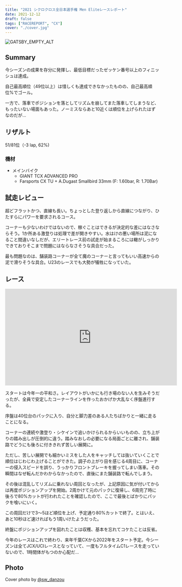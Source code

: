 ```yaml
---
title: "2021 シクロクロス全日本選手権 Men Eliteレースレポート"
date: 2021-12-12
draft: false
tags: ["RACEREPORT", "CX"]
cover: "./cover.jpg"
---
```


![GATSBY_EMPTY_ALT](./cover.jpg)

## Summary

今シーズンの成果を存分に発揮し、最低目標だったゼッケン番号以上のフィニッシュは達成。

自己最高順位（49位以上）は惜しくも達成できなかったものの、自己最高順位%でゴール。

一方で、落車でポジションを落としてリズムを崩してまた落車してしまうなど、もったいない場面もあった。ノーミスならあと10近くは順位を上げられたはずなのだが…

## リザルト

51/81位（-3 lap, 62%)

### 機材

- メインバイク
  - GIANT TCX ADVANCED PRO
  - Farsports CX TU + A.Dugast Smallbird 33mm (F: 1.60bar, R: 1.70Bar)

## 試走レビュー

超どフラットかつ、直線も長い。ちょっとした登り返しから直線につながり、ひたすらにパワーを要求されるコース。

コーナーも少ないわけではないので、稼ぐことはできるが決定的な差にはなさならそう。1か所ある激登りは処理で差が開きやすい。水はけの悪い場所は泥になること間違いなしだが、エリートレース前の試走が始まるころには轍がしっかりできておりそこまで問題にはならなさそうな具合だった。

最も問題なのは、舗装路コーナーが全て魔のコーナーと言ってもいい高速からの泥で滑りそうな具合。U23のレースでも大勢が犠牲になっていた。

## レース

<iframe width="560" height="315" src="https://www.youtube.com/embed/GL9BCkRjYY8" title="YouTube video player" frameborder="0" allow="accelerometer; autoplay; clipboard-write; encrypted-media; gyroscope; picture-in-picture" allowfullscreen></iframe>

スタートは今年一の平和さ。レイアウトがいかにも行き場のない人を生みそうだったが、全員で安定したコーナーラインを作ったおかげか大乱なく序盤進行する。

序盤は40位台のパックに入り、自分と脚力差のある人たちばかりと一緒に走ることになる。

コーナーの連続や激登り・シケインで追いかけられるからいいものの、立ち上がりの踏み出しが圧倒的に違う。踏みなおしの必要になる局面ごとに離され、舗装路でどうにも後ろに付ききれず苦しい展開に。

ただし、苦しい展開でも細かいミスをした人をキャッチしては抜いていくことで順位はじわじわ上げることができた。調子の上がり目を感じる4周目に、コーナーの侵入スピードを誤り、うっかりフロントブレーキを握ってしまい落車。その瞬間はなぜ転んだかわからなかったので、直後にまた舗装路で転んでしまう。

その後は混乱してリズムに乗れない周回となったが、上記原因に気が付いてからは再度ポジションアップを開始。2周かけて元のパックに復帰し、6周完了時に後ろで80%カットが行われたことを確認したので、ここで最後とばかりにパックを喰いにいく。

この周回だけで3〜5ほど順位を上げ、予定通り80%カットで終了。とはいえ、あと10秒ほど速ければもう1周いけたようだった。

終盤にポジションアップを図れたことは収穫、基本を忘れてコケたことは反省。

今年のレースはこれで終わり、来年千葉CXから2022年をスタート予定。今シーズンは全てJCX/UCIレースとなっていて、一度もフルタイムC1レースを走っていないので、1時間体がもつのか心配だ…

## Photo

Cover photo by [@sw_danzou](https://twitter.com/sw_danzou)
